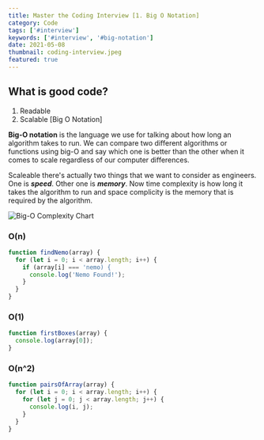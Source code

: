 ```yaml
---
title: Master the Coding Interview [1. Big O Notation]
category: Code
tags: ['#interview']
keywords: ['#interview', '#big-notation']
date: 2021-05-08
thumbnail: coding-interview.jpeg
featured: true
---
```


## What is good code?

1. Readable
2. Scalable [Big O Notation]

**Big-O notation** is the language we use for talking about how long an algorithm takes to run. We can compare two different algorithms or functions using big-O and say which one is better than the other when it comes to scale regardless of our computer differences.

Scaleable there's actually two things that we want to consider as engineers. One is ***speed***. Other one is ***memory***. Now time complexity is how long it takes the algorithm to run and space complicity is the memory that is required by the algorithm.



![Big-O Complexity Chart](./big-o-cart.png)

### O(n)

```js
function findNemo(array) {
  for (let i = 0; i < array.length; i++) {
    if (array[i] === 'nemo) {
      console.log('Nemo Found!');
    }
  }
}
```

### O(1)

```js
function firstBoxes(array) {
  console.log(array[0]);
}
```

### O(n^2)

```js
function pairsOfArray(array) {
  for (let i = 0; i < array.length; i++) {
    for (let j = 0; j < array.length; j++) {
      console.log(i, j);
    }
  }
}
```
